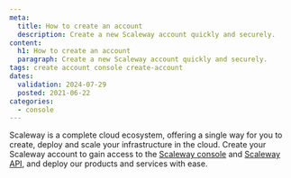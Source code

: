 ```yaml
---
meta:
  title: How to create an account
  description: Create a new Scaleway account quickly and securely.
content:
  h1: How to create an account
  paragraph: Create a new Scaleway account quickly and securely.
tags: create account console create-account
dates:
  validation: 2024-07-29
  posted: 2021-06-22
categories:
  - console
---
```


Scaleway is a complete cloud ecosystem, offering a single way for you to create, deploy and scale your infrastructure in the cloud. Create your Scaleway account to gain access to the [Scaleway console](/console/account/concepts/#console) and [Scaleway API](https://www.scaleway.com/en/developers/api/), and deploy our products and services with ease.

<Macro id="create-account" />
